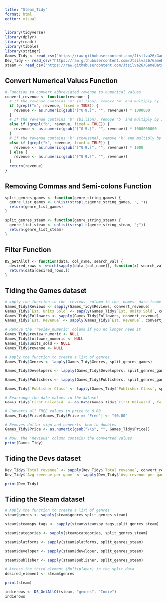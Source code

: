 ```yaml
---
title: "Steam_Tidy"
format: html
editor: visual
---
```


```r
library(tidyverse)
library(dplyr)
library(readr)
library(tibble)
library(stringr)
Games_Tidy <- read_csv("https://raw.githubusercontent.com/Jtsilva26/GameDataAnalysis/main/Games.csv", show_col_types=FALSE)
Dev_Tidy <- read_csv("https://raw.githubusercontent.com/Jtsilva26/GameDataAnalysis/main/Developer.csv", show_col_types=FALSE)
steam <- read_csv("https://raw.githubusercontent.com/Jtsilva26/GameDataAnalysis/main/steam.csv", col_types = cols(my_date = col_date(format = "%Y-%m-%d")))
```

## Convert Numerical Values Function

```r
# Function to convert abbreviated revenue to numerical values
convert_revenue <- function(revenue) {
  # If the revenue contains 'm' (million), remove 'm' and multiply by 1,000,000
  if (grepl("m", revenue, fixed = TRUE)) {
    revenue <- as.numeric(gsub("[^0-9.]", "", revenue)) * 1000000
  }
  # If the revenue contains 'b' (billion), remove 'b' and multiply by 1,000,000,000
  else if (grepl("b", revenue, fixed = TRUE)) {
    revenue <- as.numeric(gsub("[^0-9.]", "", revenue)) * 1000000000
  }
  # If the revenue contains 'k' (thousand), remove 'k' and multiply by 1,000
  else if (grepl("k", revenue, fixed = TRUE)) {
    revenue <- as.numeric(gsub("[^0-9.]", "", revenue)) * 1000
  } else {
    revenue <- as.numeric(gsub("[^0-9.]", "", revenue))
  }
  return(revenue)
}
```

## Removing Commas and Semi-colons Function

```r
split_genres_games <- function(genre_string_games) {
  genre_list_games <- unlist(strsplit(genre_string_games, ", "))
  return(genre_list_games)
}

split_genres_steam <- function(genre_string_steam) {
  genre_list_steam <- unlist(strsplit(genre_string_steam, ";"))
  return(genre_list_steam)
}
```

## Filter Function

```r
DS_GetAllOf <- function(data, col_name, search_val) {
  desired_rows <- which(sapply(data[[col_name]], function(x) search_val %in% x[[1]]))
  return(data[desired_rows,])
}
```

## Tiding the Games dataset

```r
# Apply the function to the 'reviews' column in the 'Games' data frame
Games_Tidy$Reviews <- sapply(Games_Tidy$Reviews, convert_revenue)
Games_Tidy$`Est. Units Sold` <- sapply(Games_Tidy$`Est. Units Sold`, convert_revenue)
Games_Tidy$Followers <- sapply(Games_Tidy$Followers, convert_revenue)
Games_Tidy$`Est. Revenue` <- sapply(Games_Tidy$`Est. Revenue`, convert_revenue)

# Remove the 'review_numeric' column if you no longer need it
Games_Tidy$review_numeric <- NULL
Games_Tidy$follower_numeric <- NULL
Games_Tidy$units_sold <- NULL
Games_Tidy$revenue <- NULL

# Apply the function to create a list of genres
Games_Tidy$Genres <- lapply(Games_Tidy$Genres, split_genres_games)

Games_Tidy$Developers <- lapply(Games_Tidy$Developers, split_genres_games)

Games_Tidy$Publishers <- lapply(Games_Tidy$Publishers, split_genres_games)

Games_Tidy$`Publisher Class` <- lapply(Games_Tidy$`Publisher Class`, split_genres_games)

# Rearrange the date values in the dataset
Games_Tidy$`First Released` <- as.Date(Games_Tidy$`First Released`, format = "%b %d, %Y")

# Converts all FREE values in price to 0.00
Games_Tidy$Price[Games_Tidy$Price == "Free"] <- "$0.00"

# Removes dollar sign and converts them to doubles
Games_Tidy$Price <- as.numeric(gsub("\\$", "", Games_Tidy$Price))

# Now, the 'Reviews' column contains the converted values
print(Games_Tidy)
```

## Tiding the Devs dataset

```r
Dev_Tidy$`Total revenue` <- sapply(Dev_Tidy$`Total revenue`, convert_revenue)
Dev_Tidy$`Avg revenue per game` <- sapply(Dev_Tidy$`Avg revenue per game`, convert_revenue)

print(Dev_Tidy)
```

## Tiding the Steam dataset

```r
# Apply the function to create a list of genres
steam$genres <- sapply(steam$genres,split_genres_steam)

steam$steamspy_tags <- sapply(steam$steamspy_tags,split_genres_steam)

steam$categories <- sapply(steam$categories, split_genres_steam)

steam$platforms <- sapply(steam$platforms, split_genres_steam)

steam$developer <- sapply(steam$developer, split_genres_steam)

steam$publisher <- sapply(steam$publisher, split_genres_steam)

# Access the third element (Multiplayer) in the split data
desired_element <- steam$genres

print(steam)
```

```r
indierows <- DS_GetAllOf(steam, "genres", "Indie")
indierows
```

